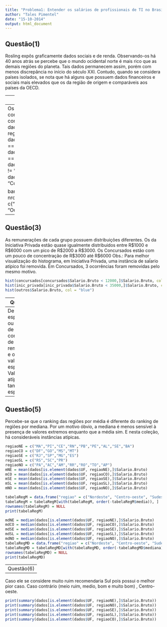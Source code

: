 ```yaml
---
title: "Problema1: Entender os salários de profissionais de TI no Brasil."
author: "Tales Pimentel"
date: "15-10-2014"
output: html_document
---
```


Questão(1)
---
Rosling expôs graficamente dados sociais e de renda. Observando-os há 40 anos atrás se percebe que o mundo ocidental norte é mais rico que as demais regiões do planeta. Tais dados permanecem assim, porém com menos discrepância no início do século XXI. Contudo, quando se considera países isolados, se nota que há alguns que possuem dados financeiros e sociais mais elevados que os da região de origem e comparáveis aos países da OECD. 

---
Questão(2)
---
Os profissionais catalogados podem ser compreendidos em três grandes grupos: concursados, iniciativa privada e outros.
```r
dados = read.csv("../data/salarios-ti-regioes.csv")
concursados = dados[dados$Iniciativa.Privada.ou.Concursado == "Concursado",]
inic_privada = dados[dados$Iniciativa.Privada.ou.Concursado == "Iniciativa Privada",]
outros = dados[dados$Iniciativa.Privada.ou.Concursado != "Iniciativa Privada" & dados$Iniciativa.Privada.ou.Concursado != "Concursado",]

barplot(c(nrow(concursados), nrow(inic_privada), nrow(outros)), legend = c("Concursados", "Iniciativa Privada", "Outros"), col = c("red", "green", "blue"))
```

---
Questão(3)
---
As remunerações de cada grupo possuem distribuições diferentes. 
Os da Iniciativa Privada estão quase igualmente distribuidos entre R$1000 e R$6000 com um pico de R$2000 a R$3000. 
Os Concursados estão com um pouco de concentração de R$3000 até R$6000 
Obs.: Para melhor visualização do histograma, em Iniciativa Privada, uma instância de saĺario atípico foi removida. Em Concursados, 3 ocorrências foram removidas pelo mesmo motivo.

```r
hist(concursados[concursados$Salario.Bruto < 12000,]$Salario.Bruto, col = "red", nclass = 10)
hist(inic_privada[inic_privada$Salario.Bruto < 35000,]$Salario.Bruto, col = "green", nclass = 10)
hist(outros$Salario.Bruto, col = "blue")
```

---
Questão(4)
---
De fato eu esperava um ou mais picos de concentração de remuneração e os demais valores espalhados. Valores atípicos também eram esperados.

---
Questão(5)
---
Percebe-se que o ranking das regiões por média é diferente do ranking de regiões por mediana. Por um motivo óbvio, a mediana é menos sensível à presença de valores extremos enquanto que a média sim. E nesta coleção, há consideráveis instâncias atípicas.
```r
regiaoNE = c("MA","PI","CE","RN","PB","PE","AL","SE","BA")
regiaoCO = c("DF","GO","MS","MT")
regiaoSE = c("RJ","SP","MG","ES")
regiaoSL = c("RS","SC","PR")
regiaoNO = c("PA","AC","AM","RR","RO","TO","AP")
mNE = mean(dados[is.element(dados$UF, regiaoNE),]$Salario.Bruto)
mCO = mean(dados[is.element(dados$UF, regiaoCO),]$Salario.Bruto)
mSE = mean(dados[is.element(dados$UF, regiaoSE),]$Salario.Bruto)
mSL = mean(dados[is.element(dados$UF, regiaoSL),]$Salario.Bruto)
mNO = mean(dados[is.element(dados$UF, regiaoNO),]$Salario.Bruto)

tabelaRegM = data.frame("regiao" = c("Nordeste", "Centro-oeste", "Sudeste", "Sul", "Norte"), "media" = c(mNE, mCO, mSE, mSL, mNO) )
tabelaRegM = tabelaRegM[with(tabelaRegM, order(-tabelaRegM$media)), ]
rownames(tabelaRegM) = NULL
print(tabelaRegM)

mdNE = median(dados[is.element(dados$UF, regiaoNE),]$Salario.Bruto)
mdCO = median(dados[is.element(dados$UF, regiaoCO),]$Salario.Bruto)
mdSE = median(dados[is.element(dados$UF, regiaoSE),]$Salario.Bruto)
mdSL = median(dados[is.element(dados$UF, regiaoSL),]$Salario.Bruto)
mdNO = median(dados[is.element(dados$UF, regiaoNO),]$Salario.Bruto)
tabelaRegMD = data.frame("regiao" = c("Nordeste", "Centro-oeste", "Sudeste", "Sul", "Norte"), "mediana" = c(mdNE, mdCO, mdSE, mdSL, mdNO) )
tabelaRegMD = tabelaRegMD[with(tabelaRegMD, order(-tabelaRegMD$mediana)), ]
rownames(tabelaRegMD) = NULL
print(tabelaRegMD)

```

---
Questão(6)
---
Caso ele se considere muito ruim recomendaria Sul pois possui o melhor pior caso.
Caso contrário (meio ruim, medio, bom e muito bom) , Centro-oeste.
```r
print(summary(dados[is.element(dados$UF, regiaoNE),]$Salario.Bruto))
print(summary(dados[is.element(dados$UF, regiaoNO),]$Salario.Bruto))
print(summary(dados[is.element(dados$UF, regiaoSE),]$Salario.Bruto))
print(summary(dados[is.element(dados$UF, regiaoSL),]$Salario.Bruto))
print(summary(dados[is.element(dados$UF, regiaoCO),]$Salario.Bruto))
```
